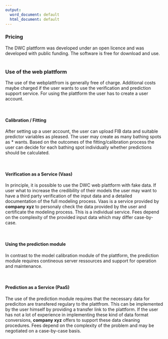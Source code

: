 ```yaml
---
output:
  word_document: default
  html_document: default
---
```


### Pricing

The DWC plattform was developed under an open licence and was developed with public funding. The software is free for download and use.
\
\

### Use of the web plattform

The use of the webplattfrom is generally free of charge. Additional costs maybe charged if the user wants to use the verification and prediction support service. For using the plattform the user has to create a user account.

\

#### Calibration / Fitting

After setting up a user account, the user can upload FIB data and suitable predictor variables as pleased. The user may create as many bathing spots as * wants. Based on the outcomes of the fitting/calibration process the user can decide for each bathing spot individually whether predictions should be calculated.

\

#### Verification as a Service (Vaas)

In principle, it is possible to use the DWC web plattform with fake data. If user what to increase the credibility of their models the user may want to have a third party verification of the input data and a detailed documentation of the full modeling process. Vaas is a service provided by **company xyz** to personaly check the data provided by the user and certificate the modeling process. This is a individual service. Fees depend on the complexity of the provided input data which may differ case-by-case.

\

#### Using the prediction module

In contrast to the model calibration module of the plattform, the prediction module requires contineous server ressources and support for operation and maintenance. 

\

#### Prediction as a Service (PaaS)

The use of the prediction module requires that the necessary data for prediciton are transfered regulary to the plattfrom. This can be implemented by the user himself by providing a transfer link to the plattform. If the user has not a lot of experience in implementing these kind of data format conversions, **company xyz** offers to support these data cleaning procedures. Fees depend on the complexity of the problem and may be negotiated on a case-by-case basis. 







